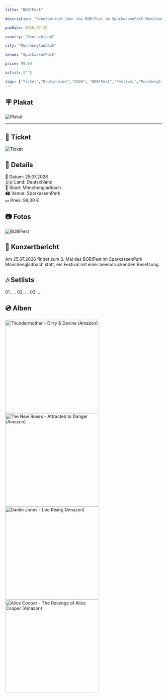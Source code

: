 ```yaml
---
title: "BOB!Fest"

description: "Eventbericht über das BOB!Fest im SparkassenPark Mönchengladbach am 26.07.2025"

pubDate: 2026-07-26

country: "Deutschland"

city: "Mönchengladbach"

venue: "SparkassenPark"

price: 99.00

artist: [""]

tags: ["Ticket","Deutschland","2026", "BOB!Fest","Festival","Mönchengladbach","SparkassenPark"]
---
```


## 🪧 Plakat

![Plakat](../../../gallery/2026/07/25/2026-07-25_00-00-00.jpg)

---

## 🎫 Ticket

![Ticket](../../../gallery/2026/07/25/2026-07-25_13-30-00.jpg)

## 📌 Details

📅 Datum: 25.07.2026  
🇩🇪 Land: Deutschland  
📍 Stadt: Mönchengladbach  
🏟️ Venue: SparkassenPark  
💶 Preis: 99,00 €

## 📷 Fotos

<CardGrid>
  <Card title="BOB!Fest" icon="image">
    <Image src={img0000} alt="BOB!Fest" widths={[300, 600, 900]} sizes="(max-width: 600px) 100vw, 600px" />
  </Card>
</CardGrid>


## 🎤 Konzertbericht

Am 25.07.2026 findet zum 3. Mal das BOB!Fest im SparkassenPark Mönchengladbach statt, ein Festival mit einer beeindruckenden Besetzung.

## 🎶 Setlists

<Card title="Künsterler:in" icon="list-format">
01. ...
02. ...
03. ...
</Card>

## 💿 Alben

<CardGrid>
    <Card title="Dirty & Devine" icon="seti:audio">
        <a href="https://www.amazon.de/dp/B0DGH26MHC?tag=mysteryland-21" target="_blank" rel="noopener noreferrer">
            <img src="https://m.media-amazon.com/images/I/71cUGj1Q8ZL._SL1208_.jpg" alt="Thundermother - Dirty & Devine (Amazon)" width="300" />
        </a>
    </Card>
    <Card title="Attracted to Danger" icon="seti:audio">
        <a href="https://www.amazon.de/dp/B0D9JS7DTS?tag=mysteryland-21" target="_blank" rel="noopener noreferrer">
            <img src="https://m.media-amazon.com/images/I/81twT1SFzDL._SL1500_.jpg" alt="The New Roses - Attracted to Danger (Amazon)" width="300" />
        </a>
    </Card>
    <Card title="Leo Rising" icon="seti:audio">
        <a href="https://www.amazon.de/dp/B0FDB1Q5D3?tag=mysteryland-21" target="_blank" rel="noopener noreferrer">
            <img src="https://m.media-amazon.com/images/I/81v3bJaQIiL._SL1500_.jpg" alt="Danko Jones - Leo Rising (Amazon)" width="300" />
        </a>
    </Card>
    <Card title="The Revenge of Alice Cooper" icon="seti:audio">
        <a href="https://www.amazon.de/dp/B0F59NJ3FM?tag=mysteryland-21" target="_blank" rel="noopener noreferrer">
            <img src="https://m.media-amazon.com/images/I/51Uxy8ykZ4L._SL1000_.jpg" alt="Alice Cooper - The Revenge of Alice Cooper (Amazon)" width="300" />
        </a>
    </Card>
</CardGrid>


<LinkCard
    title="Mehr Informationen"
    href="https://sparkassenpark.de/veranstaltung/bobfest-2026-25-07-2026/"
/>
